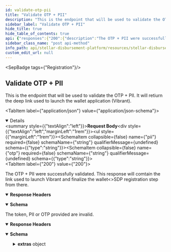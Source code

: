 ```yaml
---
id: validate-otp-pii
title: "Validate OTP + PII"
description: "This is the endpoint that will be used to validate the OTP + PII. It will retiurn the deep link used to launch the wallet application (Vibrant)."
sidebar_label: "Validate OTP + PII"
hide_title: true
hide_table_of_contents: true
api: {"responses":{"200":{"description":"The OTP + PII were successfully validated. This response will comtain the link used to launch Vibrant and finalize the wallet<>SDP registration step from there.","headers":{},"content":{"application/json":{"schema":{"type":"object","properties":{"deep_link":{"type":"string"}},"example":{"deep_link":"vibrantapp://stellar-disbursement-platform?id=1&token=123&sign=abc"}},"examples":{"response":{"value":{"deep_link":"vibrantapp://stellar-disbursement-platform?id=1&token=123&sign=abc"}}}}}},"400":{"description":"The token, PII or OTP provided are invalid.","headers":{},"content":{"application/json":{"schema":{"type":"object","properties":{"error":{"type":"string"},"extras":{"type":"object","properties":{"code":{"type":"string"},"details":{"type":"string"}}}},"example":{"error":"Bad request.","extras":{"code":"400_1","details":"The token, PII or OTP provided are incorrect."}}},"examples":{"response":{"value":{"error":"Bad request.","extras":{"code":"400_1","details":"The token, PII or OTP provided are incorrect."}}}}}}}},"operationId":"Validate OTP + PII","description":"This is the endpoint that will be used to validate the OTP + PII. It will retiurn the deep link used to launch the wallet application (Vibrant).","tags":["Registration"],"requestBody":{"content":{"application/json":{"schema":{"type":"object","properties":{"pii":{"type":"string"},"otp":{"type":"string"}},"example":{"pii":"2000-01-01","otp":"123abc"}}}}},"method":"post","path":"/registration/receiver/{token}/validate","securitySchemes":{"oauth2":{"type":"oauth2","flows":{"authorizationCode":{"authorizationUrl":"/","tokenUrl":"/","scopes":{}}}}},"jsonRequestBodyExample":{"pii":"2000-01-01","otp":"123abc"},"info":{"title":"Stellar Disbursement Platform API","version":"","description":""},"postman":{"name":"Validate OTP + PII","description":{"content":"This is the endpoint that will be used to validate the OTP + PII. It will retiurn the deep link used to launch the wallet application (Vibrant).","type":"text/plain"},"url":{"path":["registration","receiver",":token","validate"],"host":["{{baseUrl}}"],"query":[],"variable":[]},"header":[{"key":"Content-Type","value":"application/json"},{"key":"Accept","value":"application/json"}],"method":"POST","body":{"mode":"raw","raw":"\"\"","options":{"raw":{"language":"json"}}}}}
sidebar_class_name: "post api-method"
info_path: api/stellar-disbursement-platform/resources/stellar-disbursement-platform-api
custom_edit_url: null
---
```



<SepBadge tags={"Registration"}/>


## Validate OTP + PII



This is the endpoint that will be used to validate the OTP + PII. It will retiurn the deep link used to launch the wallet application (Vibrant).

<MimeTabs><TabItem label={"application/json"} value={"application/json-schema"}><details style={{}} data-collapsed={false} open={true}><summary style={{"textAlign":"left"}}><strong>Request Body</strong></summary><div style={{"textAlign":"left","marginLeft":"1rem"}}></div><ul style={{"marginLeft":"1rem"}}><SchemaItem collapsible={false} name={"pii"} required={false} schemaName={"string"} qualifierMessage={undefined} schema={{"type":"string"}}></SchemaItem><SchemaItem collapsible={false} name={"otp"} required={false} schemaName={"string"} qualifierMessage={undefined} schema={{"type":"string"}}></SchemaItem></ul></details></TabItem></MimeTabs><div><ApiTabs><TabItem label={"200"} value={"200"}><div>

The OTP + PII were successfully validated. This response will comtain the link used to launch Vibrant and finalize the wallet<\>SDP registration step from there.

</div><details style={{"textAlign":"left","marginBottom":"1rem"}} data-collaposed={true} open={false}><summary style={{}}><strong>Response Headers</strong></summary><ul style={{"marginLeft":"1rem"}}></ul></details><div><MimeTabs schemaType={"response"}><TabItem label={"application/json"} value={"application/json"}><SchemaTabs><TabItem label={"Schema"} value={"Schema"}><details style={{}} data-collapsed={false} open={true}><summary style={{"textAlign":"left"}}><strong>Schema</strong></summary><div style={{"textAlign":"left","marginLeft":"1rem"}}></div><ul style={{"marginLeft":"1rem"}}><SchemaItem collapsible={false} name={"deep_link"} required={false} schemaName={"string"} qualifierMessage={undefined} schema={{"type":"string"}}></SchemaItem></ul></details></TabItem><TabItem label={"Example (from schema)"} value={"Example (from schema)"}><ResponseSamples responseExample={"{\n  \"deep_link\": \"vibrantapp://stellar-disbursement-platform?id=1&token=123&sign=abc\"\n}"} language={"json"}></ResponseSamples></TabItem><TabItem label={"response"} value={"response"}><ResponseSamples responseExample={"{\n  \"deep_link\": \"vibrantapp://stellar-disbursement-platform?id=1&token=123&sign=abc\"\n}"} language={"json"}></ResponseSamples></TabItem></SchemaTabs></TabItem></MimeTabs></div></TabItem><TabItem label={"400"} value={"400"}><div>

The token, PII or OTP provided are invalid.

</div><details style={{"textAlign":"left","marginBottom":"1rem"}} data-collaposed={true} open={false}><summary style={{}}><strong>Response Headers</strong></summary><ul style={{"marginLeft":"1rem"}}></ul></details><div><MimeTabs schemaType={"response"}><TabItem label={"application/json"} value={"application/json"}><SchemaTabs><TabItem label={"Schema"} value={"Schema"}><details style={{}} data-collapsed={false} open={true}><summary style={{"textAlign":"left"}}><strong>Schema</strong></summary><div style={{"textAlign":"left","marginLeft":"1rem"}}></div><ul style={{"marginLeft":"1rem"}}><SchemaItem collapsible={false} name={"error"} required={false} schemaName={"string"} qualifierMessage={undefined} schema={{"type":"string"}}></SchemaItem><SchemaItem collapsible={true} className={"schemaItem"}><details style={{}}><summary style={{}}><strong>extras</strong><span style={{"opacity":"0.6"}}> object</span></summary><div style={{"marginLeft":"1rem"}}><SchemaItem collapsible={false} name={"code"} required={false} schemaName={"string"} qualifierMessage={undefined} schema={{"type":"string"}}></SchemaItem><SchemaItem collapsible={false} name={"details"} required={false} schemaName={"string"} qualifierMessage={undefined} schema={{"type":"string"}}></SchemaItem></div></details></SchemaItem></ul></details></TabItem><TabItem label={"Example (from schema)"} value={"Example (from schema)"}><ResponseSamples responseExample={"{\n  \"error\": \"Bad request.\",\n  \"extras\": {\n    \"code\": \"400_1\",\n    \"details\": \"The token, PII or OTP provided are incorrect.\"\n  }\n}"} language={"json"}></ResponseSamples></TabItem><TabItem label={"response"} value={"response"}><ResponseSamples responseExample={"{\n  \"error\": \"Bad request.\",\n  \"extras\": {\n    \"code\": \"400_1\",\n    \"details\": \"The token, PII or OTP provided are incorrect.\"\n  }\n}"} language={"json"}></ResponseSamples></TabItem></SchemaTabs></TabItem></MimeTabs></div></TabItem></ApiTabs></div>
